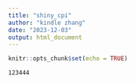 ```yaml
---
title: "shiny_cpi"
author: "kindle zhang"
date: "2023-12-03"
output: html_document
---
```


```r
knitr::opts_chunk$set(echo = TRUE)
```

```text
123444
```

